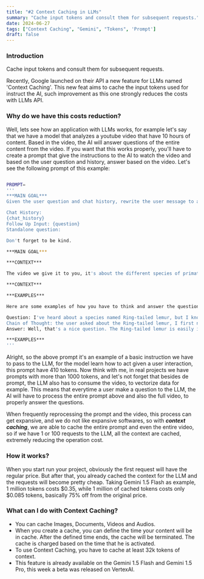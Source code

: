 ```yaml
---
title: "#2 Context Caching in LLMs"
summary: "Cache input tokens and consult them for subsequent requests."
date: 2024-06-27
tags: ["Context Caching", "Gemini", "Tokens", 'Prompt']
draft: false
---
```


### Introduction
Cache input tokens and consult them for subsequent requests.

Recently, Google launched on their API a new feature for LLMs named 'Context Caching'. This new feat aims to cache the input tokens used for instruct the AI, such improvement as this one strongly reduces the costs with LLMs API.

### Why do we have this costs reduction?

Well, lets see how an application with LLMs works, for example let's say that we have a model that analyzes a youtube video that have 10 hours of content. Based in the video, the AI will answer questions of the entire content from the video. If you want that this works properly, you'll have to create a prompt that give the instructions to the AI to watch the video and based on the user question and history, answer based on the video. Let's see the following prompt of this example:

```bash

PROMPT=
'''
***MAIN GOAL***
Given the user question and chat history, rewrite the user message to a standalone question, and answer it only based on the video we give you access. You will follow this format:

Chat History:
{chat_history}
Follow Up Input: {question}
Standalone question:

Don't forget to be kind.

***MAIN GOAL***

***CONTEXT***

The video we give it to you, it's about the different species of primates located in Madagascar. The video content it's divided between informative blocks containing info about each species. So if the user asks you about Indri, a specie of primate, you'll have to locate where in the video are the informations about Indri, and then answer the question. If the user ask about an species that are not present in the video, you'll answer that you have no informations about the questioned species, and that you are daily improving your knowledgment base.

***CONTEXT***

***EXAMPLES***

Here are some examples of how you have to think and answer the questions:

Question: I've heard about a species named Ring-tailed lemur, but I know nothing about it. Can you tell me a little about this species?
Chain of Thought: the user asked about the Ring-tailed lemur, I first need to locate this name on the video and then formulate a answer for the user, watching the video, the storyteller says that the Ring-tailed lemur is perhaps the most recognizable lemur species, due to its distinctive black and white striped tail. Ring-tailed lemurs are social animals that live in groups of up to 30 individuals. That's the information I have to answer the question.
Answer: Well, that's a nice question. The Ring-tailed lemur is easily identified by its striking black and white striped tail, the ring-tailed lemur is the most recognizable lemur species. Highly social, these fascinating creatures live in groups of up to 30 individuals. He's also the main inspiration for King Julian from Madagascar.

***EXAMPLES***
'''

```

Alright, so the above prompt it's an example of a basic instruction we have to pass to the LLM, for the model learn how to act given a user interaction, this prompt have 410 tokens. Now think with me, in real projects we have prompts with more than 1000 tokens, and let's not forget that besides de prompt, the LLM also has to consume the video, to vectorize data for example. This means that everytime a user make a question to the LLM, the AI will have to process the entire prompt above and also the full video, to properly answer the questions.

When frequently reprocessing the prompt and the video, this process can get expansive, and we do not like expansive softwares, so with ***context caching***, we are able to cache the entire prompt and even the entire video, so if we have 1 or 100 requests to the LLM, all the context are cached, extremely reducing the operation cost.

### How it works?
When you start run your project, obviously the first request will have the regular price. But after that, you already cached the context for the LLM and the requests will become pretty cheap. Taking Gemini 1.5 Flash as example, 1 million tokens costs $0.35, while 1 million of cached tokens costs only $0.085 tokens, basically 75% off from the original price.

### What can I do with Context Caching?
- You can cache Images, Documents, Videos and Audios.
- When you create a cache, you can define the time your content will be in cache. After the defined time ends, the cache will be terminated. The cache is charged based on the time that he is activated.
- To use Context Caching, you have to cache at least 32k tokens of context.
- This feature is already available on the Gemini 1.5 Flash and Gemini 1.5 Pro, this week a beta was released on VertexAI.


